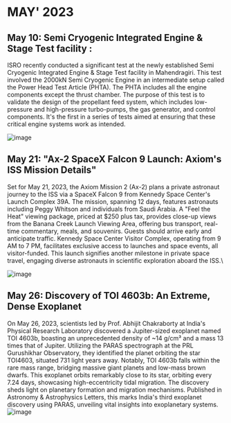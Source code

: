 # MAY' 2023

## May 10: Semi Cryogenic Integrated Engine & Stage Test facility : 
ISRO recently conducted a significant test at the newly established Semi Cryogenic Integrated Engine & Stage Test facility in Mahendragiri. This test involved the 2000kN Semi Cryogenic Engine in an intermediate setup called the Power Head Test Article (PHTA). The PHTA includes all the engine components except the thrust chamber. The purpose of this test is to validate the design of the propellant feed system, which includes low-pressure and high-pressure turbo-pumps, the gas generator, and control components. It's the first in a series of tests aimed at ensuring that these critical engine systems work as intended.

![image](https://www.isro.gov.in/media_isro/image/SemicryogenicEngine_test1.jpg.webp)

## May 21: "Ax-2 SpaceX Falcon 9 Launch: Axiom's ISS Mission Details"
Set for May 21, 2023, the Axiom Mission 2 (Ax-2) plans a private astronaut journey to the ISS via a SpaceX Falcon 9 from Kennedy Space Center's Launch Complex 39A. The mission, spanning 12 days, features astronauts including Peggy Whitson and individuals from Saudi Arabia. A "Feel the Heat" viewing package, priced at $250 plus tax, provides close-up views from the Banana Creek Launch Viewing Area, offering bus transport, real-time commentary, meals, and souvenirs. Guests should arrive early and anticipate traffic.
Kennedy Space Center Visitor Complex, operating from 9 AM to 7 PM, facilitates exclusive access to launches and space events, all visitor-funded. This launch signifies another milestone in private space travel, engaging diverse astronauts in scientific exploration aboard the ISS.\

![image](https://www.americaspace.com/wp-content/uploads/2023/05/Screenshot-2023-05-21-at-22.45.43.png)

## May 26: Discovery of TOI 4603b: An Extreme, Dense Exoplanet
On May 26, 2023, scientists led by Prof. Abhijit Chakraborty at India's Physical Research Laboratory discovered a Jupiter-sized exoplanet named TOI 4603b, boasting an unprecedented density of ~14 g/cm³ and a mass 13 times that of Jupiter. Utilizing the PARAS spectrograph at the PRL Gurushikhar Observatory, they identified the planet orbiting the star TOI4603, situated 731 light years away. Notably, TOI 4603b falls within the rare mass range, bridging massive giant planets and low-mass brown dwarfs. This exoplanet orbits remarkably close to its star, orbiting every 7.24 days, showcasing high-eccentricity tidal migration. The discovery sheds light on planetary formation and migration mechanisms. Published in Astronomy & Astrophysics Letters, this marks India's third exoplanet discovery using PARAS, unveiling vital insights into exoplanetary systems.
![image](https://th-i.thgim.com/public/latest-news/y30vzl/article66913411.ece/alternates/FREE_1200/TOI4603-b.jpg)